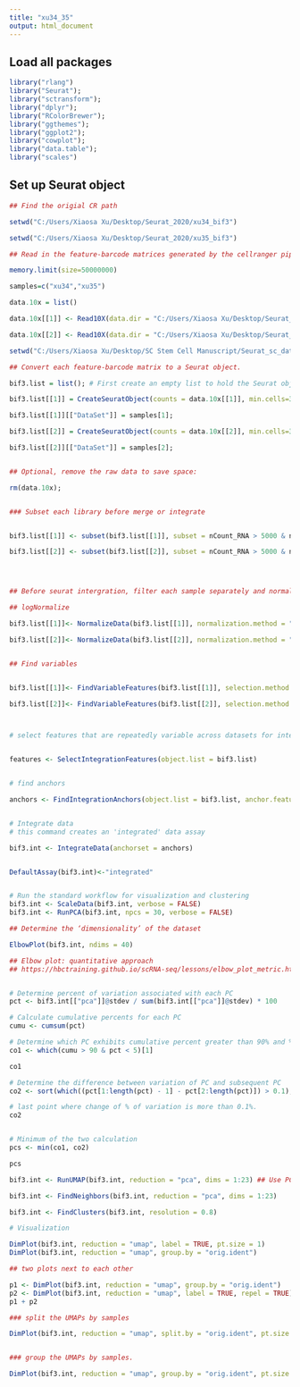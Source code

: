 ---
title: "xu34_35"
output: html_document
---

## Load all packages
```{r}

library("rlang")
library("Seurat");
library("sctransform");
library("dplyr");
library("RColorBrewer");
library("ggthemes");
library("ggplot2");
library("cowplot");
library("data.table");
library("scales")

```


## Set up Seurat object
```{r}
## Find the origial CR path

setwd("C:/Users/Xiaosa Xu/Desktop/Seurat_2020/xu34_bif3")

setwd("C:/Users/Xiaosa Xu/Desktop/Seurat_2020/xu35_bif3")

## Read in the feature-barcode matrices generated by the cellranger pipeline.

memory.limit(size=50000000)

samples=c("xu34","xu35")

data.10x = list()

data.10x[[1]] <- Read10X(data.dir = "C:/Users/Xiaosa Xu/Desktop/Seurat_2020/xu34_bif3/raw_feature_bc_matrix");

data.10x[[2]] <- Read10X(data.dir = "C:/Users/Xiaosa Xu/Desktop/Seurat_2020/xu35_bif3/raw_feature_bc_matrix");

setwd("C:/Users/Xiaosa Xu/Desktop/SC Stem Cell Manuscript/Seurat_sc_datasets/6_bif3_xu34_35")

## Convert each feature-barcode matrix to a Seurat object.

bif3.list = list(); # First create an empty list to hold the Seurat objects

bif3.list[[1]] = CreateSeuratObject(counts = data.10x[[1]], min.cells=3, min.features=200, project=samples[1]);

bif3.list[[1]][["DataSet"]] = samples[1];

bif3.list[[2]] = CreateSeuratObject(counts = data.10x[[2]], min.cells=3, min.features=200, project=samples[2]);

bif3.list[[2]][["DataSet"]] = samples[2];


## Optional, remove the raw data to save space:

rm(data.10x);


### Subset each library before merge or integrate


bif3.list[[1]] <- subset(bif3.list[[1]], subset = nCount_RNA > 5000 & nFeature_RNA > 1000 & nCount_RNA < 150000 & nFeature_RNA < 15000)

bif3.list[[2]] <- subset(bif3.list[[2]], subset = nCount_RNA > 5000 & nFeature_RNA > 1000 & nCount_RNA < 150000 & nFeature_RNA < 15000)




## Before seurat intergration, filter each sample separately and normalize (using same method for all samples)

## logNormalize

bif3.list[[1]]<- NormalizeData(bif3.list[[1]], normalization.method = "LogNormalize", scale.factor = 10000)

bif3.list[[2]]<- NormalizeData(bif3.list[[2]], normalization.method = "LogNormalize", scale.factor = 10000)


## Find variables


bif3.list[[1]]<- FindVariableFeatures(bif3.list[[1]], selection.method = "vst", nfeatures = 2000)

bif3.list[[2]]<- FindVariableFeatures(bif3.list[[2]], selection.method = "vst", nfeatures = 2000)



# select features that are repeatedly variable across datasets for integration


features <- SelectIntegrationFeatures(object.list = bif3.list)


# find anchors

anchors <- FindIntegrationAnchors(object.list = bif3.list, anchor.features = features)


# Integrate data
# this command creates an 'integrated' data assay

bif3.int <- IntegrateData(anchorset = anchors)


DefaultAssay(bif3.int)<-"integrated"


# Run the standard workflow for visualization and clustering
bif3.int <- ScaleData(bif3.int, verbose = FALSE)
bif3.int <- RunPCA(bif3.int, npcs = 30, verbose = FALSE)


```



```{r}
## Determine the ‘dimensionality’ of the dataset

ElbowPlot(bif3.int, ndims = 40)

## Elbow plot: quantitative approach
## https://hbctraining.github.io/scRNA-seq/lessons/elbow_plot_metric.html


# Determine percent of variation associated with each PC
pct <- bif3.int[["pca"]]@stdev / sum(bif3.int[["pca"]]@stdev) * 100

# Calculate cumulative percents for each PC
cumu <- cumsum(pct)

# Determine which PC exhibits cumulative percent greater than 90% and % variation associated with the PC as less than 5
co1 <- which(cumu > 90 & pct < 5)[1]

co1

# Determine the difference between variation of PC and subsequent PC
co2 <- sort(which((pct[1:length(pct) - 1] - pct[2:length(pct)]) > 0.1), decreasing = T)[1] + 1

# last point where change of % of variation is more than 0.1%.
co2


# Minimum of the two calculation
pcs <- min(co1, co2)

pcs


```



```{r}
bif3.int <- RunUMAP(bif3.int, reduction = "pca", dims = 1:23) ## Use PC number based on above Elbow plot: quantitative approach

bif3.int <- FindNeighbors(bif3.int, reduction = "pca", dims = 1:23)

bif3.int <- FindClusters(bif3.int, resolution = 0.8)

# Visualization

DimPlot(bif3.int, reduction = "umap", label = TRUE, pt.size = 1)
DimPlot(bif3.int, reduction = "umap", group.by = "orig.ident")

## two plots next to each other 

p1 <- DimPlot(bif3.int, reduction = "umap", group.by = "orig.ident")
p2 <- DimPlot(bif3.int, reduction = "umap", label = TRUE, repel = TRUE)
p1 + p2

### split the UMAPs by samples 

DimPlot(bif3.int, reduction = "umap", split.by = "orig.ident", pt.size = 1)


### group the UMAPs by samples. 

DimPlot(bif3.int, reduction = "umap", group.by = "orig.ident", pt.size = 1)

```
